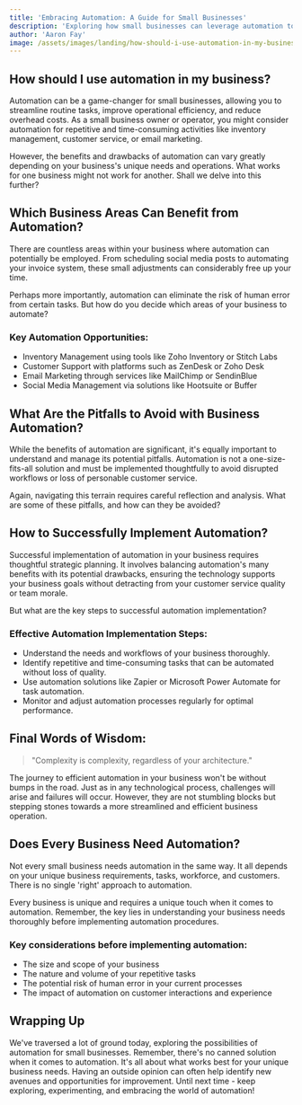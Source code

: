 ```yaml
---
title: 'Embracing Automation: A Guide for Small Businesses'
description: 'Exploring how small businesses can leverage automation to optimize operations, increase efficiency, and reduce costs.'
author: 'Aaron Fay'
image: /assets/images/landing/how-should-i-use-automation-in-my-business.jpg
---
```


## How should I use automation in my business?

Automation can be a game-changer for small businesses, allowing you to streamline routine tasks, improve operational efficiency, and reduce overhead costs. As a small business owner or operator, you might consider automation for repetitive and time-consuming activities like inventory management, customer service, or email marketing.

However, the benefits and drawbacks of automation can vary greatly depending on your business's unique needs and operations. What works for one business might not work for another. Shall we delve into this further?

<ServicesBlurb />

## Which Business Areas Can Benefit from Automation?

There are countless areas within your business where automation can potentially be employed. From scheduling social media posts to automating your invoice system, these small adjustments can considerably free up your time.

Perhaps more importantly, automation can eliminate the risk of human error from certain tasks. But how do you decide which areas of your business to automate?

### Key Automation Opportunities:

 * Inventory Management using tools like Zoho Inventory or Stitch Labs
 * Customer Support with platforms such as ZenDesk or Zoho Desk
 * Email Marketing through services like MailChimp or SendinBlue
 * Social Media Management via solutions like Hootsuite or Buffer

## What Are the Pitfalls to Avoid with Business Automation?

While the benefits of automation are significant, it's equally important to understand and manage its potential pitfalls. Automation is not a one-size-fits-all solution and must be implemented thoughtfully to avoid disrupted workflows or loss of personable customer service.

Again, navigating this terrain requires careful reflection and analysis. What are some of these pitfalls, and how can they be avoided?

<GetStartedBlurb />

## How to Successfully Implement Automation?

Successful implementation of automation in your business requires thoughtful strategic planning. It involves balancing automation's many benefits with its potential drawbacks, ensuring the technology supports your business goals without detracting from your customer service quality or team morale.

But what are the key steps to successful automation implementation?

### Effective Automation Implementation Steps:

 * Understand the needs and workflows of your business thoroughly.
 * Identify repetitive and time-consuming tasks that can be automated without loss of quality.
 * Use automation solutions like Zapier or Microsoft Power Automate for task automation.
 * Monitor and adjust automation processes regularly for optimal performance.

<ServicesBlurb />

## Final Words of Wisdom:

> "Complexity is complexity, regardless of your architecture."

The journey to efficient automation in your business won't be without bumps in the road. Just as in any technological process, challenges will arise and failures will occur. However, they are not stumbling blocks but stepping stones towards a more streamlined and efficient business operation.

## Does Every Business Need Automation?

Not every small business needs automation in the same way. It all depends on your unique business requirements, tasks, workforce, and customers. There is no single 'right' approach to automation.

Every business is unique and requires a unique touch when it comes to automation. Remember, the key lies in understanding your business needs thoroughly before implementing automation procedures.

### Key considerations before implementing automation:

 * The size and scope of your business
 * The nature and volume of your repetitive tasks
 * The potential risk of human error in your current processes
 * The impact of automation on customer interactions and experience

## Wrapping Up

We've traversed a lot of ground today, exploring the possibilities of automation for small businesses. Remember, there's no canned solution when it comes to automation. It's all about what works best for your unique business needs. Having an outside opinion can often help identify new avenues and opportunities for improvement. Until next time - keep exploring, experimenting, and embracing the world of automation!